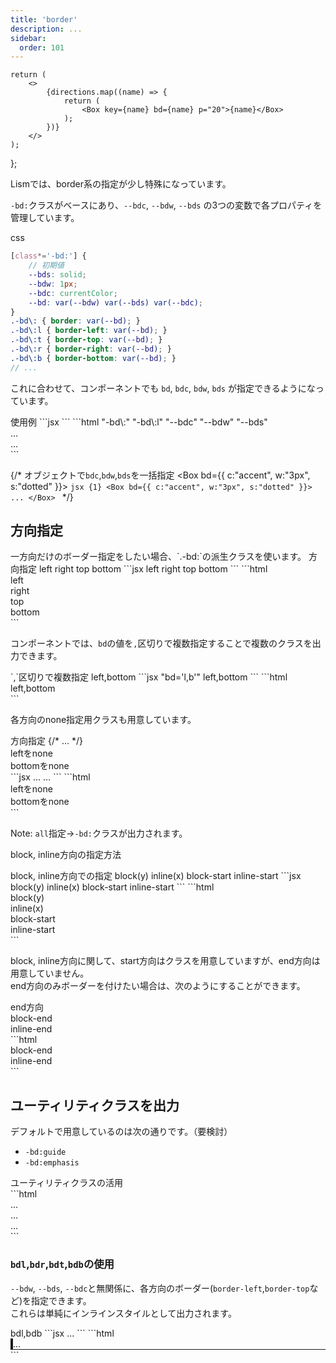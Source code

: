 ```yaml
---
title: 'border'
description: ...
sidebar: 
  order: 101
---
```



	return (
		<>
			{directions.map((name) => {
				return (
					<Box key={name} bd={name} p="20">{name}</Box>
				);
			})}
		</>
	);
};


Lismでは、border系の指定が少し特殊になっています。

`-bd:`クラスがベースにあり、`--bdc`, `--bdw`, `--bds` の3つの変数で各プロパティを管理しています。

<PreviewTitle>css</PreviewTitle>
```scss
[class*='-bd:'] {
	// 初期値
	--bds: solid;
	--bdw: 1px;
	--bdc: currentColor;
	--bd: var(--bdw) var(--bds) var(--bdc);
}
.-bd\: { border: var(--bd); }
.-bd\:l { border-left: var(--bd); }
.-bd\:t { border-top: var(--bd); }
.-bd\:r { border-right: var(--bd); }
.-bd\:b { border-bottom: var(--bd); }
// ...
```

これに合わせて、コンポーネントでも `bd`, `bdc`, `bdw`, `bds` が指定できるようになっています。

<Preview>
	<PreviewTitle>使用例</PreviewTitle>
	<PreviewArea p='30'>
		<Box bd bdc='red' bds='dashed' p='20'>
			<DammyText length='s'/>
		</Box>
		<Box bd='l' bdc='blue' bdw='0.4em' p='20'>
			<DammyText length='s'/>
		</Box>
	</PreviewArea>
	<PreviewCode label='Component' slot='tab'>
		```jsx
		<Box bd bdc='red' bds='dashed' p='20'>
			<DammyText length='s'/>
		</Box>
		<Box bd='l' bdc='blue' bdw='0.4em' p='20'>
			<DammyText length='s'/>
		</Box>
		```
	</PreviewCode>
	<PreviewCode label='HTML' slot='tab'>
		```html "-bd\:" "-bd\:l" "--bdc" "--bdw" "--bds"
		<div class="l--box -p:20 -bd:" style="--bdc:var(--red);--bds:dashed">
			...
		</div>
		<div class="l--box -p:20 -bd:l" style="--bdc:var(--blue);--bdw:0.4em;">
			...
		</div>
		```
	</PreviewCode>
</Preview>


{/* <Preview>
	<PreviewTitle>オブジェクトで`bdc`,`bdw`,`bds`を一括指定</PreviewTitle>
	<PreviewArea resize p={20}>
		<Box bd={{ c:"accent", w:"3px", s:"dotted" }}>
			<DammyText p={20}/>
		</Box>
	</PreviewArea>
	<PreviewCode>
	```jsx {1}
	<Box bd={{ c:"accent", w:"3px", s:"dotted" }}>
		...
	</Box>
	```
	</PreviewCode>
</Preview> */}



## 方向指定


<Callout type='info'>
一方向だけのボーダー指定をしたい場合、`.-bd:`の派生クラスを使います。
</Callout>


<Preview>
	<PreviewTitle>方向指定</PreviewTitle>
	<PreviewArea p='30'>
		<Box bd='l' px='10'>left</Box>
		<Box bd='r' px='10'>right</Box>
		<Box bd='t' p='10'>top</Box>
		<Box bd='b' p='10'>bottom</Box>
	</PreviewArea>
	<PreviewCode label='Component' slot='tab'>
		```jsx
		<Box bd='l' px='10'>left</Box>
		<Box bd='r' px='10'>right</Box>
		<Box bd='t' p='10'>top</Box>
		<Box bd='b' p='10'>bottom</Box>
		```
	</PreviewCode>
	<PreviewCode label='HTML' slot='tab'>
		```html
		<div class='-bd:l -px:10'>left</div>
		<div class='-bd:r -px:10'>right</div>
		<div class='-bd:t -p:10'>top</div>
		<div class='-bd:b -p:10'>bottom</div>
		```
	</PreviewCode>
</Preview>

コンポーネントでは、`bd`の値を`,`区切りで複数指定することで複数のクラスを出力できます。

<Preview>
	<PreviewTitle>`,`区切りで複数指定</PreviewTitle>
	<PreviewArea resize p={20}>
		<Box bd='l,b' p='10'>left,bottom</Box>
	</PreviewArea>
	<PreviewCode label='Component' slot='tab'>
		```jsx "bd='l,b'"
		<Box bd='l,b' p='10'>left,bottom</Box>
		```
	</PreviewCode>
	<PreviewCode label='HTML' slot='tab'>
		```html
		<div class='-bd:l -bd:b -p:10'>left,bottom</div>
		```
	</PreviewCode>
</Preview>

<Spacer h='10' />

各方向のnone指定用クラスも用意しています。

<Preview>
	<PreviewTitle>方向指定</PreviewTitle>
	<PreviewArea p='30'>
		{/* <Box bd='all, l:n' p='10'>...</Box> */}
		<div class='-bd: -bd:l:n -p:10'>leftをnone</div>
		<Divider mx='a' w='5rem' bdw='4px' bds='dotted' />
		<div class='-bd: -bd:b:n -p:10'>bottomをnone</div>
	</PreviewArea>
	<PreviewCode label='Component' slot='tab'>
		```jsx
		<Box bd='all,l:n' p='10'>...</Box>
		<Box bd='all,b:n' p='10'>...</Box>
		```
	</PreviewCode>
	<PreviewCode label='HTML' slot='tab'>
		```html
		<div class='-bd: -bd:l:n -p:10'>leftをnone</div>
		<div class='-bd: -bd:b:n -p:10'>bottomをnone</div>
		```
	</PreviewCode>
</Preview>

<HelpText>Note: `all`指定→`-bd:`クラスが出力されます。</HelpText>

<Spacer h='10' />

block, inline方向の指定方法

<Preview>
	<PreviewTitle>block, inline方向での指定</PreviewTitle>
	<PreviewArea p='30'>
		<Box bd='y' p='10'>block(y)</Box>
		<Divider mx='a' w='5rem' bdw='4px' bds='dotted' />
		<Box bd='x' p='10'>inline(x)</Box>
		<Divider mx='a' w='5rem' bdw='4px' bds='dotted' />
		<Box bd='bs' p='10'>block-start</Box>
		<Divider mx='a' w='5rem' bdw='4px' bds='dotted' />
		<Box bd='is' p='10'>inline-start</Box>
	</PreviewArea>
	<PreviewCode label='Component' slot='tab'>
		```jsx
		<Box bd='y' p='10'>block(y)</Box>
		<Box bd='x' p='10'>inline(x)</Box>
		<Box bd='bs' p='10'>block-start</Box>
		<Box bd='is' p='10'>inline-start</Box>
		```
	</PreviewCode>
	<PreviewCode label='HTML' slot='tab'>
		```html
		<div class='-bd:y -p:10'>block(y)</div>
		<div class='-bd:x -p:10'>inline(x)</div>
		<div class='-bd:bs -p:10'>block-start</div>
		<div class='-bd:is -p:10'>inline-start</div>
		```
	</PreviewCode>
</Preview>

block, inline方向に関して、start方向はクラスを用意していますが、end方向は用意していません。  
end方向のみボーダーを付けたい場合は、次のようにすることができます。

<Preview>
	<PreviewTitle>end方向</PreviewTitle>
	<PreviewArea p='30'>
		<div class='-bd:y -bd:bs:n -p:10'>block-end</div>
		<Divider mx='a' w='5rem' bdw='4px' bds='dotted' />
		<div class='-bd:x -bd:is:n -p:10'>inline-end</div>
	</PreviewArea>
	<PreviewCode>
		```html
		<div class='-bd:y -bd:bs:n -p:10'>block-end</div>
		<div class='-bd:x -bd:is:n -p:10'>inline-end</div>
		```
	</PreviewCode>
</Preview>



## ユーティリティクラスを出力

デフォルトで用意しているのは次の通りです。（要検討）

- `-bd:guide`
- `-bd:emphasis`


<Preview>
	<PreviewTitle>ユーティリティクラスの活用</PreviewTitle>
	<PreviewArea p='30'>
		<div class='-bd:guide -p:10'>
			<DammyText length='s'/>
		</div>
		<div class='-bd:emphasis -p:10'>
			<DammyText length='s'/>
		</div>
		<div class='-bd:emphasis -p:10' style='--bdc:#39bae0'>
			<DammyText length='s'/>
		</div>
	</PreviewArea>
	<PreviewCode>
	```html
	<div class='-bd:guide -p:10'>...</div>
	<div class='-bd:emphasis -p:10'>...</div>
	<div class='-bd:emphasis -p:10' style='--bdc:#39bae0'>...</div>
	```
	</PreviewCode>
</Preview>



### `bdl`,`bdr`,`bdt`,`bdb`の使用

`--bdw`, `--bds`, `--bdc`と無関係に、各方向のボーダー(`border-left`,`border-top`など)を指定できます。  
これらは単純にインラインスタイルとして出力されます。

<Preview>
	<PreviewTitle>bdl,bdb</PreviewTitle>
	<PreviewArea resize p={20}>
		<Box bdl="solid 4px" bdb="solid 1px">
			<DammyText p={20} lh='xs'/>
		</Box>
	</PreviewArea>
	<PreviewCode label='Component' slot='tab'>
		```jsx
		<Box bdl="solid 4px" bdb="solid 1px">
			...
		</Box>
		```
	</PreviewCode>
	<PreviewCode label='HTML' slot='tab'>
		```html
		<div class="l--box" style="border-left:solid 4px;border-bottom:solid 1px">
			...
		</div>
		```
	</PreviewCode>
</Preview>
